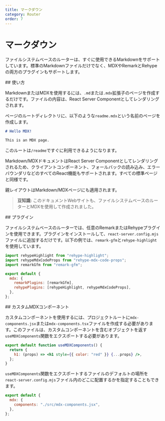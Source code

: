 ```yaml
---
title: マークダウン
category: Router
order: 7
---
```



# マークダウン

ファイルシステムベースのルーターは、すぐに使用できるMarkdownをサポートしています。標準のMarkdownファイルだけでなく、MDXやRemarkとRehypeの両方のプラグインもサポートします。

<Link name="usage">
## 使い方
</Link>

MarkdownまたはMDXを使用するには、`.md`または`.mdx`拡張子のページを作成するだけです。ファイルの内容は、React Server Componentとしてレンダリングされます。

ページのルートディレクトリに、以下のような`readme.mdx`という名前のページを作成します。

```md
# Hello MDX!

This is an MDX page.
```

このルートは`/readme`ですぐに利用できるようになります。

Markdown/MDXドキュメントはReact Server Componentとしてレンダリングされるため、クライアントコンポーネント、フォールバックの読み込み、エラーバウンダリなどのすべてのReact機能もサポートされます。すべての標準ページと同様です。

親レイアウトはMarkdown/MDXページにも適用されます。

> **豆知識:** このドキュメントWebサイトも、ファイルシステムベースのルーターとMDXを使用して作成されました。

<Link name="plugins">
## プラグイン
</Link>

ファイルシステムベースのルーターでは、任意のRemarkまたはRehypeプラグインを使用できます。プラグインをインストールして、`react-server.config.mjs`ファイルに追加するだけです。以下の例では、`remark-gfm`と`rehype-highlight`を使用しています。

```mjs
import rehypeHighlight from "rehype-highlight";
import rehypeMdxCodeProps from "rehype-mdx-code-props";
import remarkGfm from "remark-gfm";

export default {
  mdx: {
    remarkPlugins: [remarkGfm],
    rehypePlugins: [rehypeHighlight, rehypeMdxCodeProps],
  },
};
```

<Link name="custom-mdx-components">
## カスタムMDXコンポーネント
</Link>

カスタムコンポーネントを使用するには、プロジェクトルートに`mdx-components.jsx`または`mdx-components.tsx`ファイルを作成する必要があります。このファイルは、カスタムコンポーネントを含むオブジェクトを返す`useMDXComponents`関数をエクスポートする必要があります。

```jsx
export default function useMDXComponents() {
  return {
    h1: (props) => <h1 style={{ color: "red" }} {...props} />,
  };
}
```

`useMDXComponents`関数をエクスポートするファイルのデフォルトの場所を`react-server.config.mjs`ファイル内のどこに配置するかを指定することもできます。

```mjs
export default {
  mdx: {
    components: "./src/mdx-components.jsx",
  },
};
```
